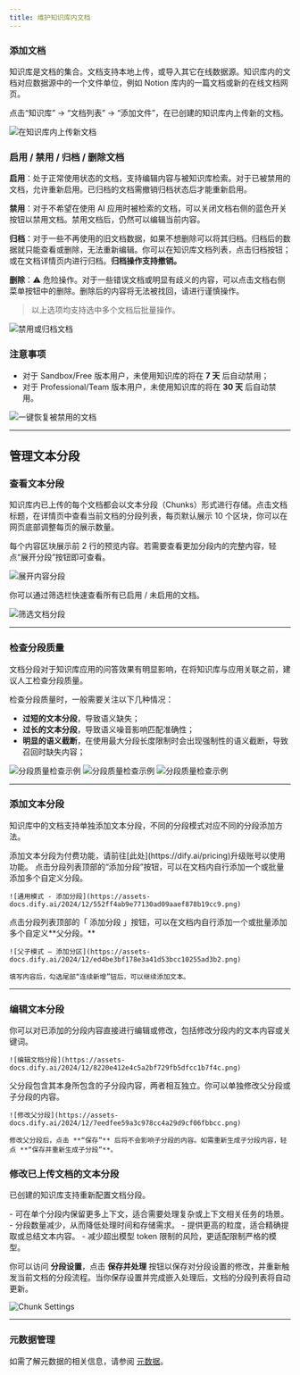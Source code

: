 ```yaml
---
title: 维护知识库内文档
---
```


### 添加文档

知识库是文档的集合。文档支持本地上传，或导入其它在线数据源。知识库内的文档对应数据源中的一个文件单位，例如 Notion 库内的一篇文档或新的在线文档网页。

点击“知识库” → “文档列表” → “添加文件”，在已创建的知识库内上传新的文档。

![在知识库内上传新文档](https://assets-docs.dify.ai/2024/12/424ab491aaebe09b490a36d26c9fa8da.png)

### 启用 / 禁用 / 归档 / 删除文档

**启用**：处于正常使用状态的文档，支持编辑内容与被知识库检索。对于已被禁用的文档，允许重新启用。已归档的文档需撤销归档状态后才能重新启用。

**禁用**：对于不希望在使用 AI 应用时被检索的文档，可以关闭文档右侧的蓝色开关按钮以禁用文档。禁用文档后，仍然可以编辑当前内容。

**归档**：对于一些不再使用的旧文档数据，如果不想删除可以将其归档。归档后的数据就只能查看或删除，无法重新编辑。你可以在知识库文档列表，点击归档按钮；或在文档详情页内进行归档。**归档操作支持撤销。**

**删除**：⚠️ 危险操作。对于一些错误文档或明显有歧义的内容，可以点击文档右侧菜单按钮中的删除。删除后的内容将无法被找回，请进行谨慎操作。

> 以上选项均支持选中多个文档后批量操作。

![禁用或归档文档](https://assets-docs.dify.ai/2024/12/5e0e64859a1ac51602d167ec55ef9350.png)

### 注意事项

* 对于 Sandbox/Free 版本用户，未使用知识库的将在 **7 天** 后自动禁用；
* 对于 Professional/Team 版本用户，未使用知识库的将在 **30 天** 后自动禁用。

![一键恢复被禁用的文档](https://assets-docs.dify.ai/2024/12/bf6485b17aec716741eb65e307c2274c.png)

***

## 管理文本分段

### 查看文本分段

知识库内已上传的每个文档都会以文本分段（Chunks）形式进行存储。点击文档标题，在详情页中查看当前文档的分段列表，每页默认展示 10 个区块，你可以在网页底部调整每页的展示数量。

每个内容区块展示前 2 行的预览内容。若需要查看更加分段内的完整内容，轻点“展开分段”按钮即可查看。

![展开内容分段](https://assets-docs.dify.ai/2024/12/86cc80f17fab1eea75aa73ee681e4663.png)

你可以通过筛选栏快速查看所有已启用 / 未启用的文档。

![筛选文档分段](https://assets-docs.dify.ai/2025/01/47ef07319175a102bfd1692dcc6cac9b.png)

***

### 检查分段质量

文档分段对于知识库应用的问答效果有明显影响，在将知识库与应用关联之前，建议人工检查分段质量。

检查分段质量时，一般需要关注以下几种情况：

* **过短的文本分段**，导致语义缺失；
* **过长的文本分段**，导致语义噪音影响匹配准确性；
* **明显的语义截断**，在使用最大分段长度限制时会出现强制性的语义截断，导致召回时缺失内容；

![分段质量检查示例](https://assets-docs.dify.ai/2024/12/ee081e98c1649aea4a5c2b15b88e11aa.png)
![分段质量检查示例](https://assets-docs.dify.ai/2024/12/ac47381ae4be183768dd025c37c049fa.png)
![分段质量检查示例](https://assets-docs.dify.ai/2024/12/b8ab7ac84028b0b16c3948f35015e069.png)

***

### 添加文本分段

知识库中的文档支持单独添加文本分段，不同的分段模式对应不同的分段添加方法。

<Card title="添加文本分段" icon="info" href="https://dify.ai/pricing"> 
添加文本分段为付费功能，请前往[此处](https://dify.ai/pricing)升级账号以使用功能。
</Card>

<Tabs>
  <Tab title="通用模式">
    点击分段列表顶部的“添加分段”按钮，可以在文档内自行添加一个或批量添加多个自定义分段。
    
    ![通用模式 - 添加分段](https://assets-docs.dify.ai/2024/12/552ff4ab9e77130ad09aaef878b19cc9.png)
  </Tab>
  <Tab title="父子模式">
    点击分段列表顶部的「 添加分段 」按钮，可以在文档内自行添加一个或批量添加多个自定义**父分段。**
    
    ![父子模式 — 添加分区](https://assets-docs.dify.ai/2024/12/ed4be3bf178e3a41d53bcc10255ad3b2.png)
    
    填写内容后，勾选尾部“连续新增”钮后，可以继续添加文本。
  </Tab>
</Tabs>

***

### 编辑文本分段

<Tabs>
  <Tab title="通用模式">
    你可以对已添加的分段内容直接进行编辑或修改，包括修改分段内的文本内容或关键词。
    
    ![编辑文档分段](https://assets-docs.dify.ai/2024/12/8220e412e4c5a2bf729fb5dfcc1b7f4c.png)
  </Tab>
  <Tab title="父子模式">
    父分段包含其本身所包含的子分段内容，两者相互独立。你可以单独修改父分段或子分段的内容。
    
    ![修改父分段](https://assets-docs.dify.ai/2024/12/7eedfee59a3c978cc4a29d9cf06fbbcc.png)
    
    修改父分段后，点击 **“保存”** 后将不会影响子分段的内容。如需重新生成子分段内容，轻点 **“保存并重新生成子分段”**。
  </Tab>
</Tabs>

### 修改已上传文档的文本分段

已创建的知识库支持重新配置文档分段。

<Tabs>
  <Tab title="较大分段">
    - 可在单个分段内保留更多上下文，适合需要处理复杂或上下文相关任务的场景。
    - 分段数量减少，从而降低处理时间和存储需求。
  </Tab>
  <Tab title="较小分段">
    - 提供更高的粒度，适合精确提取或总结文本内容。
    - 减少超出模型 token 限制的风险，更适配限制严格的模型。
  </Tab>
</Tabs>

你可以访问 **分段设置**，点击 **保存并处理** 按钮以保存对分段设置的修改，并重新触发当前文档的分段流程。当你保存设置并完成嵌入处理后，文档的分段列表将自动更新。

![Chunk Settings](https://assets-docs.dify.ai/2025/01/36cb20be8aae1f368ebf501c0d579051.png)

***

### 元数据管理

如需了解元数据的相关信息，请参阅 [元数据](/en/../metadata)。
